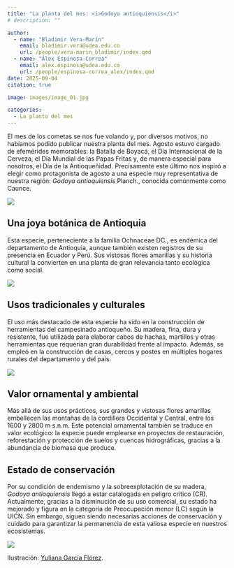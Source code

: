 ```yaml
---
title: "La planta del mes: <i>Godoya antioquiensis</i>"
# description: ""

author: 
  - name: "Bladimir Vera-Marín"
    email: bladimir.vera@udea.edu.co
    url: /people/vera-marin_bladimir/index.qmd
  - name: "Álex Espinosa-Correa"
    email: alex.espinosa@udea.edu.co
    url: /people/espinosa-correa_alex/index.qmd
date: 2025-09-04
citation: true

image: images/image_01.jpg

categories:
  - La planta del mes
---
```


<meta name="fediverse:creator" content="@alexespinosaco@mstdn.social">

El mes de los cometas se nos fue volando y, por diversos motivos, no habíamos podido publicar nuestra planta del mes. Agosto estuvo cargado de efemérides memorables: la Batalla de Boyacá, el Día Internacional de la Cerveza, el Día Mundial de las Papas Fritas y, de manera especial para nosotros, el Día de la Antioqueñidad. Precisamente este último nos inspiró a elegir como protagonista de agosto a una especie muy representativa de nuestra región: *Godoya antioquiensis* Planch., conocida comúnmente como Caunce.

![](images/image_01.jpg){fig-align="center" group="my-gallery" fig-alt="Ilustración botánica a color de Godoya antioquiensis Planch., mostrando diferentes vistas de la planta. En el centro de la imagen se incluye el hábito arbustivo de G. antioquiensis. A la derecha detalle de las hojas, una flor y un fruto. En la esquina superior izquierda aparece el logo del Grupo de Estudios Botánicos GEOBOTA. Debajo aparece: «Planta del mes». En la esquina inferior derecha, se encuentran los créditos de la ilustración y las redes sociales de GEOBOTA, @geobotaudea y Yuliana García Flórez, @yuliana_garciaf."}

## Una joya botánica de Antioquia

Esta especie, perteneciente a la familia Ochnaceae DC., es endémica del departamento de Antioquia, aunque también existen registros de su presencia en Ecuador y Perú. Sus vistosas flores amarillas y su historia cultural la convierten en una planta de gran relevancia tanto ecológica como social.

![](images/image_02.jpg){fig-align="center" group="my-gallery" fig-alt="Ilustración botánica a color de Godoya antioquiensis Planch. mostrando su hábito arbustivo. En la esquina superior izquierda aparece el logo del Grupo de Estudios Botánicos GEOBOTA. Debajo aparece: «Planta del mes». En la esquina inferior derecha, se encuentran los créditos de la ilustración y las redes sociales de GEOBOTA, @geobotaudea y Yuliana García Flórez, @yuliana_garciaf."}

## Usos tradicionales y culturales

El uso más destacado de esta especie ha sido en la construcción de herramientas del campesinado antioqueño. Su madera, fina, dura y resistente, fue utilizada para elaborar cabos de hachas, martillos y otras herramientas que requerían gran durabilidad frente al impacto. Además, se empleó en la construcción de casas, cercos y postes en múltiples hogares rurales del departamento y del país.

![](images/image_03.jpg){fig-align="center" group="my-gallery" fig-alt="Ilustración botánica a color de Godoya antioquiensis Planch. mostrando su flor. En la esquina superior izquierda aparece el logo del Grupo de Estudios Botánicos GEOBOTA. Debajo aparece: «Planta del mes». En la esquina inferior derecha, se encuentran los créditos de la ilustración y las redes sociales de GEOBOTA, @geobotaudea y Yuliana García Flórez, @yuliana_garciaf."}

## Valor ornamental y ambiental

Más allá de sus usos prácticos, sus grandes y vistosas flores amarillas embellecen las montañas de la cordillera Occidental y Central, entre los 1600 y 2800 m s.n.m. Este potencial ornamental también se traduce en valor ecológico: la especie puede emplearse en proyectos de restauración, reforestación y protección de suelos y cuencas hidrográficas, gracias a la abundancia de biomasa que produce.

## Estado de conservación

Por su condición de endemismo y la sobreexplotación de su madera, *Godoya antioquiensis* llegó a estar catalogada en peligro crítico (CR). Actualmente, gracias a la disminución de su uso comercial, su estado ha mejorado y figura en la categoría de Preocupación menor (LC) según la UICN. Sin embargo, siguen siendo necesarias acciones de conservación y cuidado para garantizar la permanencia de esta valiosa especie en nuestros ecosistemas.

![](images/image_04.jpg){fig-align="center" group="my-gallery" fig-alt="Ilustración botánica a color de Godoya antioquiensis Planch. mostrando su fruto. En la esquina superior izquierda aparece el logo del Grupo de Estudios Botánicos GEOBOTA. Debajo aparece: «Planta del mes». En la esquina inferior derecha, se encuentran los créditos de la ilustración y las redes sociales de GEOBOTA, @geobotaudea y Yuliana García Flórez, @yuliana_garciaf."}

Ilustración: [Yuliana García
Flórez](https://www.instagram.com/yuliana_garciaf/).
